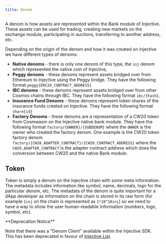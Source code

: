 ```yaml
---
title: Denom
---
```


A denom is how assets are represented within the Bank module of Injective. These assets can be used for trading, creating new markets on the exchange module, participating in auctions, transferring to another address, etc.

Depending on the origin of the denom and how it was created on Injective we have different types of denoms:

* **Native denoms** - there is only one denom of this type, the `inj` denom which represented the native coin of Injective,
* **Peggy denoms** - these denoms represent assets bridged over from Ethereum to Injective using the Peggy bridge. They have the following format `peggy{ERC20_CONTRACT_ADDRESS}`
* **IBC denoms** - these denoms represent assets bridged over from other Cosmos chains through IBC. They have the following format `ibc/{hash}`.
* **Insurance Fund Denoms** - these denoms represent token shares of the insurance funds created on Injective. They have the following format `share{id}`
* **Factory Denoms** - these denoms are a representation of a CW20 token from Cosmwasm on the Injective native bank module. They have the following format `factory/{OWNER}/{SUBDENOM}` where the `OWNER` is the owner who created the factory denom. One example is the CW20 token factory denom `factory/{CW20_ADAPTER_CONTRACT}/{CW20_CONTRACT_ADDRESS}` where the `CW20_ADAPTER_CONTRACT` is the adapter contract address which does the conversion between CW20 and the native Bank module.

## Token

Token is simply a denom on the Injective chain with some meta information. The metadata includes information like symbol, name, decimals, logo for the particular denom, etc. The metadata of the denom is quite important for a dApp developer as information on the chain is stored in its raw form (for example `1inj` on the chain is represented as `1*10^18inj`) so we need to have a way to show the user human-readable information (numbers, logo, symbol, etc).

<Callout icon="warning" color="#07C1FF" iconType="regular">
**Deprecation Notice**

Note that there was a "Denom Client" available within the Injective SDK.
This has been deprecated in favour of [Injective List](./injective-list.md).
</Callout>
